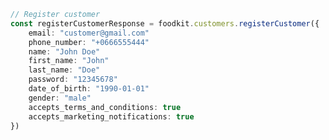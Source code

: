 ```typescript index.ts
// Register customer
const registerCustomerResponse = foodkit.customers.registerCustomer({
    email: "customer@gmail.com"
    phone_number: "+0666555444"
    name: "John Doe"
    first_name: "John"
    last_name: "Doe"
    password: "12345678"
    date_of_birth: "1990-01-01"
    gender: "male"
    accepts_terms_and_conditions: true
    accepts_marketing_notifications: true
})
```